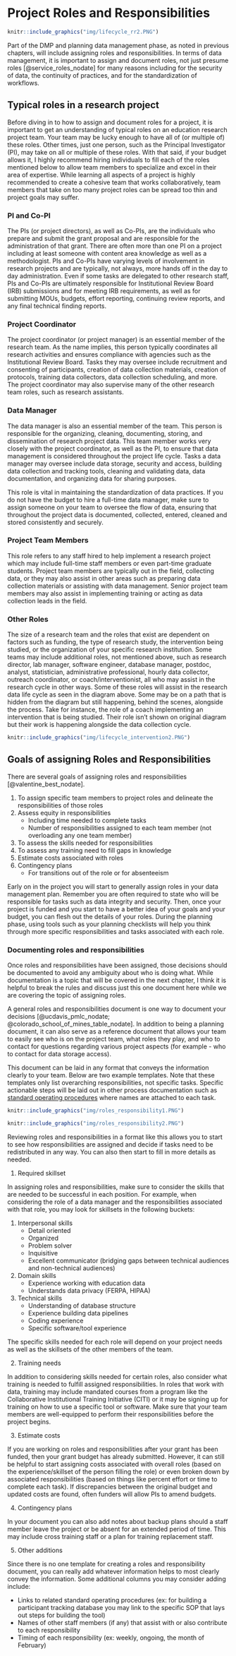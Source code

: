 # Project Roles and Responsibilities {#roles}

```r

knitr::include_graphics("img/lifecycle_rr2.PNG")

```

Part of the DMP and planning data management phase, as noted in previous chapters, will include assigning roles and responsibilities. In terms of data management, it is important to assign and document roles, not just presume roles [@service_roles_nodate] for many reasons including for the security of data, the continuity of practices, and for the standardization of workflows.

## Typical roles in a research project

Before diving in to how to assign and document roles for a project, it is important to get an understanding of typical roles on an education research project team. Your team may be lucky enough to have all of (or multiple of) these roles. Other times, just one person, such as the Principal Investigator (PI), may take on all or multiple of these roles. With that said, if your budget allows it, I highly recommend hiring individuals to fill each of the roles mentioned below to allow team members to specialize and excel in their area of expertise. While learning all aspects of a project is highly recommended to create a cohesive team that works collaboratively, team members that take on too many project roles can be spread too thin and project goals may suffer.

### PI and Co-PI

The PIs (or project directors), as well as Co-PIs, are the individuals who prepare and submit the grant proposal and are responsible for the administration of that grant. There are often more than one PI on a project including at least someone with content area knowledge as well as a methodologist. PIs and Co-PIs have varying levels of involvement in research projects and are typically, not always, more hands off in the day to day administration. Even if some tasks are delegated to other research staff, PIs and Co-PIs are ultimately responsible for Institutional Review Board (IRB) submissions and for meeting IRB requirements, as well as for submitting MOUs, budgets, effort reporting, continuing review reports, and any final technical finding reports.

### Project Coordinator

The project coordinator (or project manager) is an essential member of the research team. As the name implies, this person typically coordinates all research activities and ensures compliance with agencies such as the Institutional Review Board. Tasks they may oversee include recruitment and consenting of participants, creation of data collection materials, creation of protocols, training data collectors, data collection scheduling, and more. The project coordinator may also supervise many of the other research team roles, such as research assistants.

### Data Manager

The data manager is also an essential member of the team. This person is responsible for the organizing, cleaning, documenting, storing, and dissemination of research project data. This team member works very closely with the project coordinator, as well as the PI, to ensure that data management is considered throughout the project life cycle. Tasks a data manager may oversee include data storage, security and access, building data collection and tracking tools, cleaning and validating data, data documentation, and organizing data for sharing purposes.

This role is vital in maintaining the standardization of data practices. If you do not have the budget to hire a full-time data manager, make sure to assign someone on your team to oversee the flow of data, ensuring that throughout the project data is documented, collected, entered, cleaned and stored consistently and securely. 

### Project Team Members

This role refers to any staff hired to help implement a research project which may include full-time staff members or even part-time graduate students. Project team members are typically out in the field, collecting data, or they may also assist in other areas such as preparing data collection materials or assisting with data management. Senior project team members may also assist in implementing training or acting as data collection leads in the field.

### Other Roles

The size of a research team and the roles that exist are dependent on factors such as funding, the type of research study, the intervention being studied, or the organization of your specific research institution. Some teams may include additional roles, not mentioned above, such as research director, lab manager, software engineer, database manager, postdoc, analyst, statistician, administrative professional, hourly data collector, outreach coordinator, or coach/interventionist, all who may assist in the research cycle in other ways. Some of these roles will assist in the research data life cycle as seen in the diagram above. Some may be on a path that is hidden from the diagram but still happening, behind the scenes, alongside the process. Take for instance, the role of a coach implementing an intervention that is being studied. Their role isn't shown on original diagram but their work is happening alongside the data collection cycle. 

```r

knitr::include_graphics("img/lifecycle_intervention2.PNG")

```

## Goals of assigning Roles and Responsibilities

There are several goals of assigning roles and responsibilities [@valentine_best_nodate].

1. To assign specific team members to project roles and delineate the responsibilities of those roles
1. Assess equity in responsibilities  
    - Including time needed to complete tasks
    - Number of responsibilities assigned to each team member (not overloading any one team member)
1. To assess the skills needed for responsibilities
1. To assess any training need to fill gaps in knowledge
1. Estimate costs associated with roles
1. Contingency plans  
    - For transitions out of the role or for absenteeism

Early on in the project you will start to generally assign roles in your data management plan. Remember you are often required to state who will be responsible for tasks such as data integrity and security. Then, once your project is funded and you start to have a better idea of your goals and your budget, you can flesh out the details of your roles. During the planning phase, using tools such as your planning checklists will help you think through more specific responsibilities and tasks associated with each role.

### Documenting roles and responsibilities

Once roles and responsibilities have been assigned, those decisions should be documented to avoid any ambiguity about who is doing what. While documentation is a topic that will be covered in the next chapter, I think it is helpful to break the rules and discuss just this one document here while we are covering the topic of assigning roles. 

A general roles and responsibilities document is one way to document your decisions [@ucdavis_pmlc_nodate; @colorado_school_of_mines_table_nodate]. In addition to being a planning document, it can also serve as a reference document that allows your team to easily see who is on the project team, what roles they play, and who to contact for questions regarding various project aspects (for example - who to contact for data storage access). 

This document can be laid in any format that conveys the information clearly to your team. Below are two example templates. Note that these templates only list overarching responsibilities, not specific tasks. Specific actionable steps will be laid out in other process documentation such as [standard operating procedures](#sop) where names are attached to each task.

```r

knitr::include_graphics("img/roles_responsibility1.PNG")

```

```r

knitr::include_graphics("img/roles_responsibility2.PNG")

```

Reviewing roles and responsibilities in a format like this allows you to start to see how responsibilities are assigned and decide if tasks need to be redistributed in any way. You can also then start to fill in more details as needed.

1. Required skillset

In assigning roles and responsibilities, make sure to consider the skills that are needed to be successful in each position. For example, when considering the role of a data manager and the responsibilities associated with that role, you may look for skillsets in the following buckets: 

1. Interpersonal skills
    - Detail oriented
    - Organized
    - Problem solver
    - Inquisitive
    - Excellent communicator (bridging gaps between technical audiences and non-technical audiences)
2. Domain skills
    - Experience working with education data
    - Understands data privacy (FERPA, HIPAA)
3. Technical skills
    - Understanding of database structure
    - Experience building data pipelines
    - Coding experience
    - Specific software/tool experience
  
The specific skills needed for each role will depend on your project needs as well as the skillsets of the other members of the team.

2. Training needs

In addition to considering skills needed for certain roles, also consider what training is needed to fulfill assigned responsibilities. In roles that work with data, training may include mandated courses from a program like the Collaborative Institutional Training Initiative (CITI) or it may be signing up for training on how to use a specific tool or software. Make sure that your team members are well-equipped to perform their responsibilities before the project begins.

3. Estimate costs

If you are working on roles and responsibilities after your grant has been funded, then your grant budget has already submitted. However, it can still be helpful to start assigning costs associated with overall roles (based on the experience/skillset of the person filling the role) or even broken down by associated responsibilities (based on things like percent effort or time to complete each task). If discrepancies between the original budget and updated costs are found, often funders will allow PIs to amend budgets.

4. Contingency plans

In your document you can also add notes about backup plans should a staff member leave the project or be absent for an extended period of time. This may include cross training staff or a plan for training replacement staff.

5. Other additions

Since there is no one template for creating a roles and responsibility document, you can really add whatever information helps to most clearly convey the information. Some additional columns you may consider adding include:

- Links to related standard operating procedures (ex: for building a participant tracking database you may link to the specific SOP that lays out steps for building the tool)
- Names of other staff members (if any) that assist with or also contribute to each responsibility
- Timing of each responsibility (ex: weekly, ongoing, the month of February)





